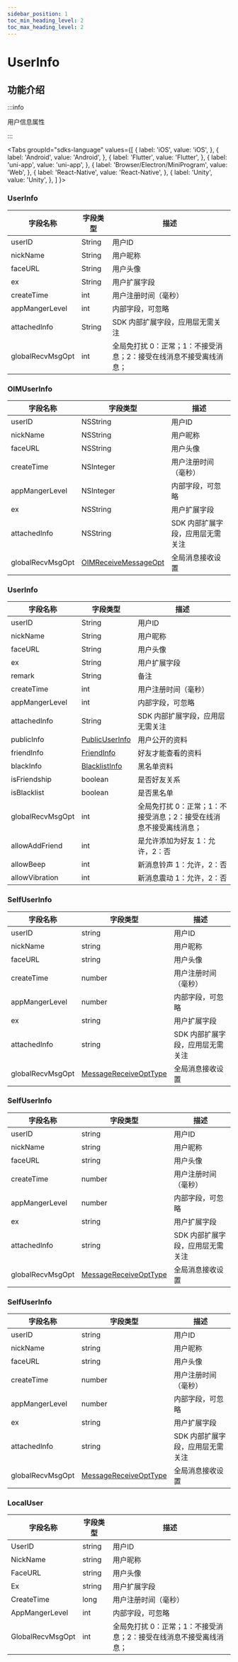 ```yaml
---
sidebar_position: 1
toc_min_heading_level: 2
toc_max_heading_level: 2
---
```


# UserInfo

## 功能介绍

:::info

用户信息属性

:::

<Tabs
groupId="sdks-language"
values={[
{ label: 'iOS', value: 'iOS', },
{ label: 'Android', value: 'Android', },
{ label: 'Flutter', value: 'Flutter', },
{ label: 'uni-app', value: 'uni-app', },
{ label: 'Browser/Electron/MiniProgram', value: 'Web', },
{ label: 'React-Native', value: 'React-Native', },
{ label: 'Unity', value: 'Unity', },
]
}>

<TabItem value="Flutter">

### UserInfo

| 字段名称         | 字段类型                                              | 描述                                                               |
| ---------------- | ----------------------------------------------------- | ------------------------------------------------------------------ |
| userID           | String                                                | 用户ID                                                        |
| nickName         | String                                                | 用户昵称                                                           |
| faceURL          | String                                                | 用户头像                                                       |
| ex               | String                                                | 用户扩展字段                                                       |
| createTime       | int                                                   | 用户注册时间（毫秒）                                                 |
| appMangerLevel   | int                                                   | 内部字段，可忽略                                 |
| attachedInfo     | String                                                | SDK 内部扩展字段，应用层无需关注                                   |
| globalRecvMsgOpt | int                                                   | 全局免打扰 0：正常；1：不接受消息；2：接受在线消息不接受离线消息；                                      |

</TabItem>

<TabItem value="iOS">

### OIMUserInfo

| 字段名称         | 字段类型                                              | 描述                               |
| ---------------- | ----------------------------------------------------- | ---------------------------------- |
| userID           | NSString                                              | 用户ID                        |
| nickName         | NSString                                              | 用户昵称                           |
| faceURL          | NSString                                              | 用户头像                       |
| createTime       | NSInteger                                             | 用户注册时间（毫秒）                 |
| appMangerLevel   | NSInteger                                             | 内部字段，可忽略 |
| ex               | NSString                                              | 用户扩展字段                       |
| attachedInfo     | NSString                                              | SDK 内部扩展字段，应用层无需关注   |
| globalRecvMsgOpt | [OIMReceiveMessageOpt](docs/sdks/enum/recvMsgOpt.mdx) | 全局消息接收设置                   |

</TabItem>

<TabItem value="Android">


### UserInfo

| 字段名称         | 字段类型                                              | 描述                                                               |
| ---------------- | ----------------------------------------------------- | ------------------------------------------------------------------ |
| userID           | String                                                | 用户ID                                                        |
| nickName         | String                                                | 用户昵称                                                           |
| faceURL          | String                                                | 用户头像                                                       |
| ex               | String                                                | 用户扩展字段                                                       |
| remark           | String                                                | 备注                                                               |
| createTime       | int                                                   | 用户注册时间（毫秒）                                                 |
| appMangerLevel   | int                                                   | 内部字段，可忽略                                 |
| attachedInfo     | String                                                | SDK 内部扩展字段，应用层无需关注                                   |
| publicInfo       | [PublicUserInfo](docs/sdks/class/user/publicInfo.mdx) | 用户公开的资料                                                     |
| friendInfo       | [FriendInfo](docs/sdks/class/friend/friendInfo.mdx)   | 好友才能查看的资料                                                 |
| blackInfo        | [BlacklistInfo](docs/sdks/class/friend/blackInfo.mdx) | 黑名单资料                                                         |
| isFriendship     | boolean                                                  | 是否好友关系                                                       |
| isBlacklist      | boolean                                                  | 是否黑名单                                                         |
| globalRecvMsgOpt | int                                                   | 全局免打扰 0：正常；1：不接受消息；2：接受在线消息不接受离线消息； |
| allowAddFriend   | int                                                   | 是允许添加为好友 1：允许，2：否                                    |
| allowBeep        | int                                                   | 新消息铃声 1：允许，2：否                                          |
| allowVibration   | int                                                   | 新消息震动 1：允许，2：否                                          |

</TabItem>

<TabItem value="Web">

### SelfUserInfo

| 字段名称         | 字段类型                                               | 描述                             |
| ---------------- | ------------------------------------------------------ | -------------------------------- |
| userID           | string                                                 | 用户ID                      |
| nickName         | string                                                 | 用户昵称                         |
| faceURL          | string                                                 | 用户头像                     |
| createTime       | number                                                 | 用户注册时间（毫秒）               |
| appMangerLevel   | number                                                 | 内部字段，可忽略   |
| ex               | string                                                 | 用户扩展字段                     |
| attachedInfo     | string                                                 | SDK 内部扩展字段，应用层无需关注 |
| globalRecvMsgOpt | [MessageReceiveOptType](docs/sdks/enum/recvMsgOpt.mdx) | 全局消息接收设置                 |

</TabItem>

<TabItem value="uni-app">

### SelfUserInfo

| 字段名称         | 字段类型                                               | 描述                             |
| ---------------- | ------------------------------------------------------ | -------------------------------- |
| userID           | string                                                 | 用户ID                      |
| nickName         | string                                                 | 用户昵称                         |
| faceURL          | string                                                 | 用户头像                     |
| createTime       | number                                                 | 用户注册时间（毫秒）               |
| appMangerLevel   | number                                                 | 内部字段，可忽略   |
| ex               | string                                                 | 用户扩展字段                     |
| attachedInfo     | string                                                 | SDK 内部扩展字段，应用层无需关注 |
| globalRecvMsgOpt | [MessageReceiveOptType](docs/sdks/enum/recvMsgOpt.mdx) | 全局消息接收设置                 |

</TabItem>

<TabItem value="React-Native">

### SelfUserInfo

| 字段名称         | 字段类型                                               | 描述                             |
| ---------------- | ------------------------------------------------------ | -------------------------------- |
| userID           | string                                                 | 用户ID                      |
| nickName         | string                                                 | 用户昵称                         |
| faceURL          | string                                                 | 用户头像                     |
| createTime       | number                                                 | 用户注册时间（毫秒）               |
| appMangerLevel   | number                                                 | 内部字段，可忽略   |
| ex               | string                                                 | 用户扩展字段                     |
| attachedInfo     | string                                                 | SDK 内部扩展字段，应用层无需关注 |
| globalRecvMsgOpt | [MessageReceiveOptType](docs/sdks/enum/recvMsgOpt.mdx) | 全局消息接收设置                 |

</TabItem>

<TabItem value="Unity">

### LocalUser 

| 字段名称         | 字段类型                                              | 描述                                                               |
| ---------------- | ----------------------------------------------------- | ------------------------------------------------------------------ |
| UserID           | string                                                | 用户ID                                                        |
| NickName         | string                                                | 用户昵称                                                           |
| FaceURL          | string                                                | 用户头像                                                       |
| Ex               | string                                                | 用户扩展字段                                                       |
| CreateTime       | long                                                  | 用户注册时间（毫秒）                                                 |
| AppMangerLevel   | int                                                   | 内部字段，可忽略                                 |
| GlobalRecvMsgOpt | int                                                   | 全局免打扰 0：正常；1：不接受消息；2：接受在线消息不接受离线消息； |

</TabItem>
</Tabs>
